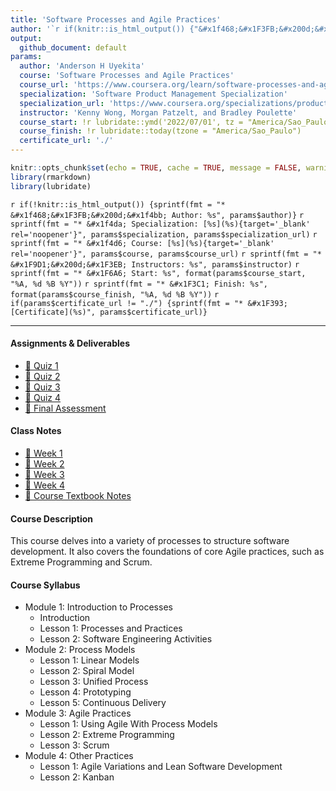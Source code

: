 ```yaml
---
title: 'Software Processes and Agile Practices'
author: '`r if(knitr::is_html_output()) {"&#x1f468;&#x1F3FB;&#x200d;&#x1f4bb; Anderson H Uyekita"} else {NULL}`'
output:
  github_document: default
params:
  author: 'Anderson H Uyekita'
  course: 'Software Processes and Agile Practices'
  course_url: 'https://www.coursera.org/learn/software-processes-and-agile-practices'
  specialization: 'Software Product Management Specialization'
  specialization_url: 'https://www.coursera.org/specializations/product-management'
  instructor: 'Kenny Wong, Morgan Patzelt, and Bradley Poulette'
  course_start: !r lubridate::ymd('2022/07/01', tz = "America/Sao_Paulo")
  course_finish: !r lubridate::today(tzone = "America/Sao_Paulo")
  certificate_url: './'
---
```


```r
knitr::opts_chunk$set(echo = TRUE, cache = TRUE, message = FALSE, warning = FALSE)
library(rmarkdown)
library(lubridate)
```

`r if(!knitr::is_html_output()) {sprintf(fmt = "* &#x1f468;&#x1F3FB;&#x200d;&#x1f4bb; Author: %s", params$author)}`
`r sprintf(fmt = "* &#x1f4da; Specialization: [%s](%s){target='_blank' rel='noopener'}", params$specialization, params$specialization_url)`
`r sprintf(fmt = "* &#x1f4d6; Course: [%s](%s){target='_blank' rel='noopener'}", params$course, params$course_url)`
    `r sprintf(fmt = "* &#x1F9D1;&#x200d;&#x1F3EB; Instructors: %s", params$instructor)`
    `r sprintf(fmt = "* &#x1F6A6; Start: %s", format(params$course_start, "%A, %d %B %Y"))`
    `r sprintf(fmt = "* &#x1F3C1; Finish: %s", format(params$course_finish, "%A, %d %B %Y"))`
`r if(params$certificate_url != "./") {sprintf(fmt = "* &#x1F393; [Certificate](%s)", params$certificate_url)}`

--------------------------------------------------------------------------------

#### Assignments & Deliverables

* [&#x1F4DD; Quiz 1](./Week 1/quiz-1_software-processes-and-agile-practices.md)
* [&#x1F4DD; Quiz 2](./Week 2/quiz-2_software-processes-and-agile-practices.md)
* [&#x1F4DD; Quiz 3](./Week 3/quiz-3_software-processes-and-agile-practices.md)
* [&#x1F4DD; Quiz 4](./Week 4/quiz-4_software-processes-and-agile-practices.md)
* [&#x1F680; Final Assessment](./Week 4/final-assessment_software-processes-and-agile-practices.md)

#### Class Notes

* [&#x1F4C6; Week 1](./Week 1)
* [&#x1F4C6; Week 2](./Week 2)
* [&#x1F4C6; Week 3](./Week 3)
* [&#x1F4C6; Week 4](./Week 4)
* [&#x1F4D1; Course Textbook Notes](./book)

#### Course Description

This course delves into a variety of processes to structure software development. It also covers the foundations of core Agile practices, such as Extreme Programming and Scrum.

#### Course Syllabus

* Module 1: Introduction to Processes
    * Introduction
    * Lesson 1: Processes and Practices
    * Lesson 2: Software Engineering Activities
* Module 2: Process Models
    * Lesson 1: Linear Models
    * Lesson 2: Spiral Model
    * Lesson 3: Unified Process
    * Lesson 4: Prototyping
    * Lesson 5: Continuous Delivery
* Module 3: Agile Practices
    * Lesson 1: Using Agile With Process Models
    * Lesson 2: Extreme Programming
    * Lesson 3: Scrum
* Module 4: Other Practices
    * Lesson 1: Agile Variations and Lean Software Development
    * Lesson 2: Kanban